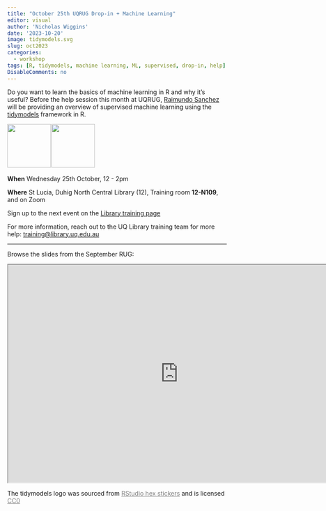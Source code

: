 ```yaml
---
title: "October 25th UQRUG Drop-in + Machine Learning"
editor: visual
author: 'Nicholas Wiggins'
date: '2023-10-20'
image: tidymodels.svg
slug: oct2023
categories:
  - workshop
tags: [R, tidymodels, machine learning, ML, supervised, drop-in, help]
DisableComments: no
---
```


Do you want to learn the basics of machine learning in R and why it's useful? Before the help session this month at UQRUG, [Raimundo Sanchez](https://github.com/raimun2) will be providing an overview of supervised machine learning using the [tidymodels](https://www.tidymodels.org/) framework in R.

<p float="left">

<img src="https://uqrug.netlify.app/uqrug.png" height="100" style="margin-right:-0.2em;"/> <img src="tidymodels.svg" height="100" style="margin-right:-0.2em;"/>

</p>

**When** Wednesday 25th October, 12 - 2pm

**Where** St Lucia, Duhig North Central Library (12), Training room **12-N109**, and on Zoom

Sign up to the next event on the [Library training page](https://studenthub.uq.edu.au/students/events/detail/4796121)

For more information, reach out to the UQ Library training team for more help: <a href="javascript:void(0);" onclick="copyEvent('copy')" id="copy" title="Click to copy email address">training\@library.uq.edu.au</a>

------------------------------------------------------------------------

Browse the slides from the September RUG:

<iframe width="780" height="500" src="https://raimun2.github.io/UQ_RUG/slides#/title-slide" title="Machine Learning Presentation">

</iframe>

<p style="color: grey; font-size: 80%;">

The tidymodels logo was sourced from <a href="https://github.com/rstudio/hex-stickers/tree/main#printing" style="color:grey;">RStudio hex stickers</a> and is licensed <a href="https://github.com/rstudio/hex-stickers/blob/main/LICENSE.md" style="color:grey;">CC0</a>

</p>
